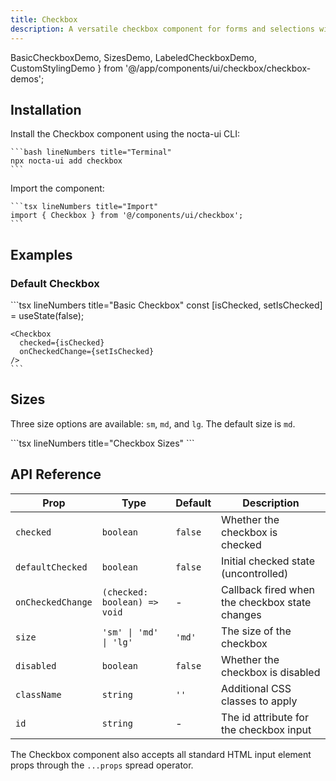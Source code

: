 ```yaml
---
title: Checkbox
description: A versatile checkbox component for forms and selections with multiple variants, sizes and dark mode support
---
```


  BasicCheckboxDemo, 
  SizesDemo, 
  LabeledCheckboxDemo,
  CustomStylingDemo
} from '@/app/components/ui/checkbox/checkbox-demos';

## Installation

<Steps>
  <Step>
    Install the Checkbox component using the nocta-ui CLI:

    ```bash lineNumbers title="Terminal"
    npx nocta-ui add checkbox
    ```
  </Step>
  <Step>
    Import the component:

    ```tsx lineNumbers title="Import"
    import { Checkbox } from '@/components/ui/checkbox';
    ```
  </Step>
</Steps>

## Examples

### Default Checkbox

<DocsTabs defaultValue="preview">
  <DocsTab value="preview" lineNumbers title="Preview">
    <div className="my-6">
      <BasicCheckboxDemo />
    </div>
  </DocsTab>
  <DocsTab value="code" lineNumbers title="Code">
    ```tsx lineNumbers title="Basic Checkbox"
    const [isChecked, setIsChecked] = useState(false);
    
    <Checkbox 
      checked={isChecked} 
      onCheckedChange={setIsChecked} 
    />
    ```
  </DocsTab>
</DocsTabs>

## Sizes

Three size options are available: `sm`, `md`, and `lg`. The default size is `md`.

<DocsTabs defaultValue="preview">
  <DocsTab value="preview" lineNumbers title="Preview">
    <div className="my-6">
      <SizesDemo />
    </div>
  </DocsTab>
  <DocsTab value="code" lineNumbers title="Code">
    ```tsx lineNumbers title="Checkbox Sizes"
    <Checkbox size="sm" checked={true} />
    <Checkbox size="md" checked={true} />
    <Checkbox size="lg" checked={true} />
    ```
  </DocsTab>
</DocsTabs>

## API Reference

| Prop | Type | Default | Description |
|------|------|---------|-------------|
| `checked` | `boolean` | `false` | Whether the checkbox is checked |
| `defaultChecked` | `boolean` | `false` | Initial checked state (uncontrolled) |
| `onCheckedChange` | `(checked: boolean) => void` | - | Callback fired when the checkbox state changes |
| `size` | `'sm' \| 'md' \| 'lg'` | `'md'` | The size of the checkbox |
| `disabled` | `boolean` | `false` | Whether the checkbox is disabled |
| `className` | `string` | `''` | Additional CSS classes to apply |
| `id` | `string` | - | The id attribute for the checkbox input |

The Checkbox component also accepts all standard HTML input element props through the `...props` spread operator.
